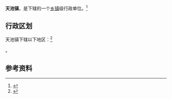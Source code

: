 {{中国乡级行政区|51/05/24/103/000}}

'''天池镇'''，是{{PRC admin/fullname|51/05/24/103/000|3}}下辖的一个[[乡镇|乡镇]]级行政单位。<ref>{{PRC admin/ref sgc|{{PRC admin/parent|51/05/24/103/000}}}}</ref>

== 行政区划 ==

天池镇下辖以下地区：<ref>{{PRC admin/ref sgc|51/05/24/103/000}}</ref>

{{PRC admin/children|51/05/24/103/000}}。

== 参考资料 ==

{{reflist}}

{{行政区划小作品}}
{{PRC admin/navcat|51/05/24/103/000}}